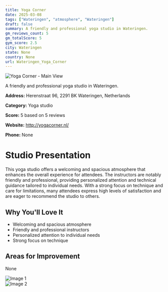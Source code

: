 ```yaml
---
title: Yoga Corner
date: 2025-03-08
tags: ["Wateringen", "atmosphere", "Wateringen"]  
draft: false
summary: A friendly and professional yoga studio in Wateringen.
gm_reviews_count: 5
gm_totalScore: 5
gym_score: 2.5
city: Wateringen
state: None
country: None
url: Wateringen_Yoga_Corner
---
```


<div className="aspect-[16/9] relative my-8">
  <img 
    src="https://lh5.googleusercontent.com/p/AF1QipPiCmYbGl-dsmI8A3GgCNCD6YlvC_WHIAcIHn5H=w1920-h1080-k-no"
    alt="Yoga Corner - Main View"
    className="object-cover absolute inset-0 w-full h-full rounded-lg"
  />
</div>

A friendly and professional yoga studio in Wateringen.

**Address:** Herenstraat 96, 2291 BK Wateringen, Netherlands

**Category:** Yoga studio

**Score:** 5 based on 5 reviews

**Website:** http://yogacorner.nl/

**Phone:** None

# Studio Presentation

This yoga studio offers a welcoming and spacious atmosphere that enhances the overall experience for attendees.
The instructors are notably friendly and professional, providing personalized attention and technical guidance tailored to individual needs.
With a strong focus on technique and care for limitations, many attendees express high levels of satisfaction and are eager to recommend the studio to others.

## Why You'll Love It

- Welcoming and spacious atmosphere
- Friendly and professional instructors
- Personalized attention to individual needs
- Strong focus on technique

## Areas for Improvement

None

<div className="grid grid-cols-1 xl:grid-cols-2 gap-4 my-8">
<div className="aspect-[4/3] relative"><img src="https://lh5.googleusercontent.com/p/AF1QipP8oplYA4QQ8knglI7yofu6ysVfYZAEYZ4Zmcxg=w1920-h1080-k-no" alt="Image 1" className="object-cover absolute inset-0 w-full h-full rounded-lg" /></div>
<div className="aspect-[4/3] relative"><img src="https://streetviewpixels-pa.googleapis.com/v1/thumbnail?panoid=VD2APFmLjdUkhjcLGsP5RQ&cb_client=maps_sv.tactile.gps&w=203&h=100&yaw=345.51547&pitch=0&thumbfov=100" alt="Image 2" className="object-cover absolute inset-0 w-full h-full rounded-lg" /></div>
</div>
